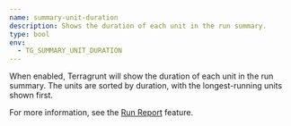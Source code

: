 ```yaml
---
name: summary-unit-duration
description: Shows the duration of each unit in the run summary.
type: bool
env:
  - TG_SUMMARY_UNIT_DURATION
---
```


When enabled, Terragrunt will show the duration of each unit in the run summary. The units are sorted by duration, with the longest-running units shown first.

For more information, see the [Run Report](/docs/features/run-report) feature.
